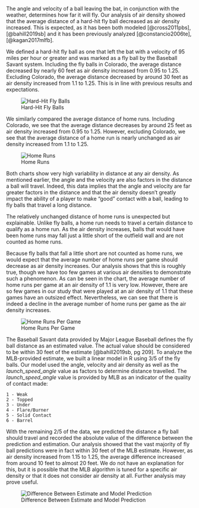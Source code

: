The angle and velocity of a ball leaving the bat, in conjunction with the weather, determines how far it will fly.  Our analysis of air density showed that the average distance of a hard-hit fly ball decreased as air density increased.  This is expected, as it has been both modeled [@cross2011pbs], [@bahill2019sb] and it has been previously analyzed [@constancio2006te], [@kagan2017mlfb].

We defined a hard-hit fly ball as one that left the bat with a velocity of 95 miles per hour or greater and was marked as a fly ball by the Baseball Savant system.  Including the fly balls in Colorado, the average distance decreased by nearly 60 feet as air density increased from 0.95 to 1.25.  Excluding Colorado, the average distance decreased by around 30 feet as air density increased from 1.1 to 1.25.  This is in line with previous results and expectations.

![Hard-Hit Fly Balls](Mean-HHFB-Distance.png)

We similarly compared the average distance of home runs.  Including Colorado, we see that the average distance decreases by around 25 feet as air density increased from 0.95 to 1.25.  However, excluding Colorado, we see that the average distance of a home run is nearly unchanged as air density increased from 1.1 to 1.25.

![Home Runs](Mean-HR-Distance.png)

Both charts show very high variability in distance at any air density.  As mentioned earlier, the angle and the velocity are also factors in the distance a ball will travel.  Indeed, this data implies that the angle and velocity are far greater factors in the distance and that the air density doesn't greatly impact the ability of a player to make "good" contact with a ball, leading to fly balls that travel a long distance.

The relatively unchanged distance of home runs is unexpected but explainable.  Unlike fly balls, a home run needs to travel a certain distance to qualify as a home run.  As the air density increases, balls that would have been home runs may fall just a little short of the outfield wall and are not counted as home runs.

Because fly balls that fall a little short are not counted as home runs, we would expect that the average number of home runs per game should decrease as air density increases.  Our analysis shows that this is roughly true, though we have too few games at various air densities to demonstrate such a phenomenon.  As can be seen in the chart, the average number of home runs per game at an air density of 1.1 is very low.  However, there are so few games in our study that were played at an air density of 1.1 that these games have an outsized effect.  Nevertheless, we can see that there is indeed a decline in the average number of home runs per game as the air density increases.

![Home Runs Per Game](HR-Per-Game.png)

The Baseball Savant data provided by Major League Baseball defines the fly ball distance as an estimated value.  The actual value should be considered to be within 30 feet of the estimate [@bahill2019sb, pg 209].  To analyze the MLB-provided estimate, we built a linear model in R using 3/5 of the fly balls.  Our model used the angle, velocity and air density as well as the _launch_speed_angle_ value as factors to determine distance travelled.  The _launch_speed_angle_ value is provided by MLB as an indicator of the quality of contact made:
```
1 - Weak
2 - Topped
3 - Under
4 - Flare/Burner
5 - Solid Contact
6 - Barrel
```
With the remaining 2/5 of the data, we predicted the distance a fly ball should travel and recorded the absolute value of the difference between the prediction and estimation.  Our analysis showed that the vast majority of fly ball predictions were in fact within 30 feet of the MLB estimate.  However, as air density increased from 1.15 to 1.25, the average difference increased from around 10 feet to almost 20 feet.  We do not have an explanation for this, but it is possible that the MLB algorithm is tuned for a specific air density or that it does not consider air density at all.  Further analysis may prove useful.

![Difference Between Estimate and Model Prediction](Model-Diff.png)